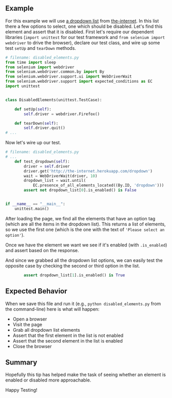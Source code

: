## Example

For this example we will use [a dropdown list](http://the-internet.herokuapp.com/dropdown) from [the-internet](http://github.com/saucelabs/the-internet). In this list there a few options to select, one which should be disabled. Let's find this element and assert that it is disabled.
First let's require our dependent libraries (`import unittest` for our test framework and `from selenium import webdriver` to drive the browser), declare our test class, and wire up some test `setUp` and `tearDown` methods.

```python
# filename: disabled_elements.py
from time import sleep
from selenium import webdriver
from selenium.webdriver.common.by import By
from selenium.webdriver.support.ui import WebDriverWait
from selenium.webdriver.support import expected_conditions as EC
import unittest


class DisabledElements(unittest.TestCase):

    def setUp(self):
        self.driver = webdriver.Firefox()

    def tearDown(self):
        self.driver.quit()
# ...
```

Now let's wire up our test.

```python
# filename: disabled_elements.py
# ...
    def test_dropdown(self):
        driver = self.driver
        driver.get('http://the-internet.herokuapp.com/dropdown')
        wait = WebDriverWait(driver, 10)
        dropdown_list = wait.until(
            EC.presence_of_all_elements_located((By.ID, 'dropdown')))
        assert not dropdown_list[0].is_enabled() is False


if __name__ == "__main__":
    unittest.main()

```

After loading the page, we find all the elements that have an option tag (which are all the items in the dropdown list). This returns a list of elements, so we use the first one (which is the one with the text of `'Please select an option'`).

Once we have the element we want we see if it's enabled (with `.is_enabled`) and assert based on the response.

And since we grabbed all the dropdown list options, we can easily test the opposite case by checking the second or third option in the list.

```python
        assert dropdown_list[1].is_enabled() is True
```

## Expected Behavior

When we save this file and run it (e.g., `python disabled_elements.py` from the command-line) here is what will happen:

+ Open a browser
+ Visit the page
+ Grab all dropdown list elements
+ Assert that the first element in the list is not enabled
+ Assert that the second element in the list is enabled
+ Close the browser

## Summary

Hopefully this tip has helped make the task of seeing whether an element is enabled or disabled more approachable.

Happy Testing!

